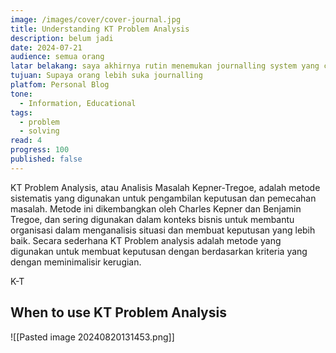 ```yaml
---
image: /images/cover/cover-journal.jpg
title: Understanding KT Problem Analysis
description: belum jadi
date: 2024-07-21
audience: semua orang
latar belakang: saya akhirnya rutin menemukan journalling system yang cocok buatku
tujuan: Supaya orang lebih suka journalling
platfom: Personal Blog
tone:
  - Information, Educational
tags:
  - problem
  - solving
read: 4
progress: 100
published: false
---
```

KT Problem Analysis, atau Analisis Masalah Kepner-Tregoe, adalah metode sistematis yang digunakan untuk pengambilan keputusan dan pemecahan masalah. Metode ini dikembangkan oleh Charles Kepner dan Benjamin Tregoe, dan sering digunakan dalam konteks bisnis untuk membantu organisasi dalam menganalisis situasi dan membuat keputusan yang lebih baik. Secara sederhana KT Problem analysis adalah metode yang digunakan untuk membuat keputusan dengan berdasarkan kriteria yang dengan meminimalisir kerugian.

K-T 
## When to use KT Problem Analysis
![[Pasted image 20240820131453.png]]
